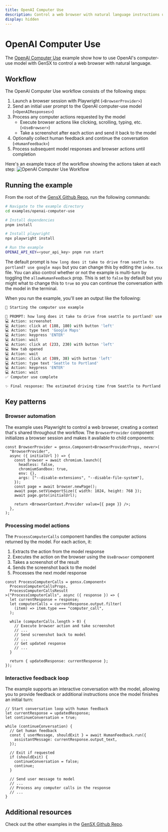 ```yaml
---
title: OpenAI Computer Use
description: Control a web browser with natural language instructions using OpenAI's computer-use model
display: hidden
---
```


# OpenAI Computer Use

The [OpenAI Computer Use](https://github.com/gensx-inc/gensx/tree/main/examples/openai-computer-use) example show how to use OpenAI's computer-use model with GenSX to control a web browser with natural language.

## Workflow

The OpenAI Computer Use workflow consists of the following steps:

1. Launch a browser session with Playwright (`<BrowserProvider>`)
2. Send an initial user prompt to the OpenAI computer-use model (`<OpenAIResponses>`)
3. Process any computer actions requested by the model
   - Execute browser actions like clicking, scrolling, typing, etc. (`<UseBrowser>`)
   - Take a screenshot after each action and send it back to the model
4. Optionally collect human feedback and continue the conversation (`<HumanFeedback>`)
5. Process subsequent model responses and browser actions until completion

Here's an example trace of the workflow showing the actions taken at each step:
![OpenAI Computer Use Workflow](/docs/computer-use-trace.png)

## Running the example

From the root of the [GensX Github Repo](https://github.com/gensx-inc/gensx), run the following commands:

```bash
# Navigate to the example directory
cd examples/openai-computer-use

# Install dependencies
pnpm install

# Install playwright
npx playwright install

# Run the example
OPENAI_API_KEY=<your_api_key> pnpm run start
```

The default prompt is `how long does it take to drive from seattle to portland? use google maps` but you can change this by editing the `index.tsx` file. You can also control whether or not the example is multi-turn by toggling the `allowHumanFeedback` prop. This is set to `false` by default but you might what to change this to `true` so you can continue the conversation with the model in the terminal.

When you run the example, you'll see an output like the following:

```bash
🚀 Starting the computer use example

🎯 PROMPT: how long does it take to drive from seattle to portland? use google maps
💻 Action: screenshot
💻 Action: click at (188, 180) with button 'left'
💻 Action: type text 'Google Maps'
💻 Action: keypress 'ENTER'
💻 Action: wait
💻 Action: click at (233, 230) with button 'left'
💻 New tab opened
💻 Action: wait
💻 Action: click at (389, 38) with button 'left'
💻 Action: type text 'Seattle to Portland'
💻 Action: keypress 'ENTER'
💻 Action: wait
✅ Computer use complete

✨ Final response: The estimated driving time from Seattle to Portland on Google Maps is approximately 2 hours and 58 minutes via I-5 S, covering a distance of 174 miles. Would you like any more assistance with your route?
```

## Key patterns

### Browser automation

The example uses Playwright to control a web browser, creating a context that's shared throughout the workflow. The `BrowserProvider` component initializes a browser session and makes it available to child components:

```tsx
const BrowserProvider = gensx.Component<BrowserProviderProps, never>(
  "BrowserProvider",
  async ({ initialUrl }) => {
    const browser = await chromium.launch({
      headless: false,
      chromiumSandbox: true,
      env: {},
      args: ["--disable-extensions", "--disable-file-system"],
    });
    const page = await browser.newPage();
    await page.setViewportSize({ width: 1024, height: 768 });
    await page.goto(initialUrl);

    return <BrowserContext.Provider value={{ page }} />;
  },
);
```

### Processing model actions

The `ProcessComputerCalls` component handles the computer actions returned by the model. For each action, it:

1. Extracts the action from the model response
2. Executes the action on the browser using the `UseBrowser` component
3. Takes a screenshot of the result
4. Sends the screenshot back to the model
5. Processes the next model response

```tsx
const ProcessComputerCalls = gensx.Component<
  ProcessComputerCallsProps,
  ProcessComputerCallsResult
>("ProcessComputerCalls", async ({ response }) => {
  let currentResponse = response;
  let computerCalls = currentResponse.output.filter(
    (item) => item.type === "computer_call",
  );

  while (computerCalls.length > 0) {
    // Execute browser action and take screenshot
    // ...
    // Send screenshot back to model
    // ...
    // Get updated response
    // ...
  }

  return { updatedResponse: currentResponse };
});
```

### Interactive feedback loop

The example supports an interactive conversation with the model, allowing you to provide feedback or additional instructions once the model finishes an initial turn:

```tsx
// Start conversation loop with human feedback
let currentResponse = updatedResponse;
let continueConversation = true;

while (continueConversation) {
  // Get human feedback
  const { userMessage, shouldExit } = await HumanFeedback.run({
    assistantMessage: currentResponse.output_text,
  });

  // Exit if requested
  if (shouldExit) {
    continueConversation = false;
    continue;
  }

  // Send user message to model
  // ...
  // Process any computer calls in the response
  // ...
}
```

## Additional resources

Check out the other examples in the [GenSX Github Repo](https://github.com/gensx-inc/gensx/tree/main/examples).
